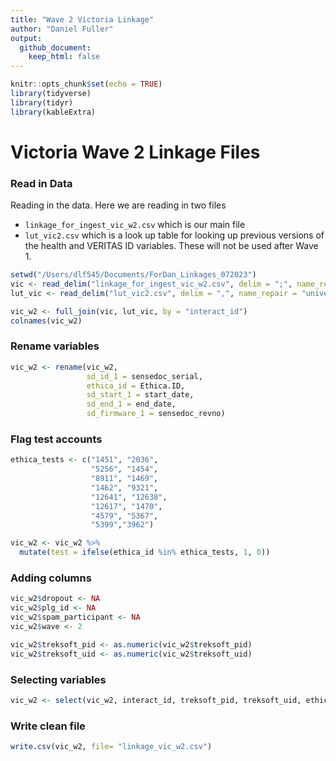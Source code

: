 ```yaml
---
title: "Wave 2 Victoria Linkage"
author: "Daniel Fuller"
output:
  github_document:
    keep_html: false
---
```


```r
knitr::opts_chunk$set(echo = TRUE)
library(tidyverse)
library(tidyr)
library(kableExtra)
```

# Victoria Wave 2 Linkage Files

### Read in Data

Reading in the data. Here we are reading in two files

- `linkage_for_ingest_vic_w2.csv` which is our main file
- `lut_vic2.csv` which is a look up table for looking up previous versions of the health and VERITAS ID variables. These will not be used after Wave 1. 

```r
setwd("/Users/dlf545/Documents/ForDan_Linkages_072023")
vic <- read_delim("linkage_for_ingest_vic_w2.csv", delim = ";", name_repair = "universal")
lut_vic <- read_delim("lut_vic2.csv", delim = ",", name_repair = "universal")
```

```r
vic_w2 <- full_join(vic, lut_vic, by = "interact_id")
colnames(vic_w2)
```

### Rename variables

```r
vic_w2 <- rename(vic_w2, 
                 sd_id_1 = sensedoc_serial,
                 ethica_id = Ethica.ID,
                 sd_start_1 = start_date,
                 sd_end_1 = end_date,
                 sd_firmware_1 = sensedoc_revno)
```

### Flag test accounts

```r
ethica_tests <- c("1451", "2036", 
                  "5256", "1454", 
                  "8911", "1469",
                  "1462", "9321", 
                  "12641", "12638", 
                  "12617", "1470",
                  "4579", "5367",
                  "5399","3962")
```

```r
vic_w2 <- vic_w2 %>%
  mutate(test = ifelse(ethica_id %in% ethica_tests, 1, 0)) 
```

### Adding columns

```r
vic_w2$dropout <- NA
vic_w2$plg_id <- NA
vic_w2$spam_participant <- NA
vic_w2$wave <- 2

vic_w2$treksoft_pid <- as.numeric(vic_w2$treksoft_pid)
vic_w2$treksoft_uid <- as.numeric(vic_w2$treksoft_uid)
```

### Selecting variables

```r
vic_w2 <- select(vic_w2, interact_id, treksoft_pid, treksoft_uid, ethica_id, sd_id_1, sd_firmware_1, sd_start_1, sd_end_1, sd_id_2, sd_firmware_2, sd_start_2, sd_end_2, data_disposition, plg_id, dropout, wave, test, spam_participant)
```

### Write clean file

```r
write.csv(vic_w2, file= "linkage_vic_w2.csv")
```



